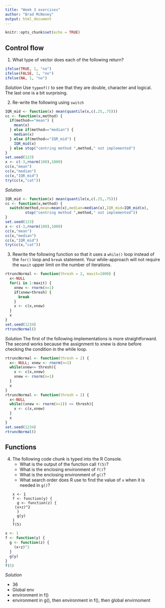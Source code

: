 ```yaml
---
title: "Week 3 exercises"
author: "Brad McNeney"
output: html_document
---
```


```r
knitr::opts_chunk$set(echo = TRUE)
```


## Control flow

1. What type of vector does each of the following return?

```r
ifelse(TRUE, 1, "no")
ifelse(FALSE, 1, "no")
ifelse(NA, 1, "no")
```

*Solution* Use `typeof()` to see that they are double, character
and logical. The last one is a bit surprising.


2. Re-write the following using `switch`

```r
IQR_mid <- function(x) mean(quantile(x,c(.25,.75)))
cc <- function(x,method) {
  if(method=="mean") {
    mean(x)
  } else if(method=="median") {
    median(x)
  } else if(method=="IQR_mid") {
    IQR_mid(x)
  } else stop("centring method ",method," not implemented")
}
set.seed(123)
x <- c(-3,rnorm(100),1000)
cc(x,"mean")
cc(x,"median")
cc(x,"IQR_mid")
try(cc(x,"cat"))
```

*Solution*

```r
IQR_mid <- function(x) mean(quantile(x,c(.25,.75)))
cc <- function(x,method) {
  switch(method,mean=mean(x),median=median(x),IQR_mid=IQR_mid(x),
         stop("centring method ",method," not implemented"))
}
set.seed(123)
x <- c(-3,rnorm(100),1000)
cc(x,"mean")
cc(x,"median")
cc(x,"IQR_mid")
try(cc(x,"cat"))
```


3. Rewrite the following function so that 
it uses a `while()` loop instead of the 
`for()` loop and `break` statement. Your while-approach
will not require the `maxit` upper limit on the 
number of iterations.
```r
rtruncNormal <- function(thresh = 2, maxit=1000) {
  x<-NULL
  for(i in 1:maxit) {
    xnew <- rnorm(n=1)
    if(xnew>thresh) {
      break
    }
    x <- c(x,xnew)
  }
  x
}
set.seed(1234)
rtruncNormal()
```

*Solution* The first of the following implementations
is more straightforward. The second works because the
assignment to xnew is done before checking the condition
in the while loop.

```r
rtruncNormal <- function(thresh = 2) {
  x<- NULL; xnew <- rnorm(n=1)
  while(xnew<= thresh){
    x <- c(x,xnew)
    xnew <- rnorm(n=1)
  }
  x
}
rtruncNormal <- function(thresh = 2) {
  x<-NULL
  while((xnew <- rnorm(n=1)) <= thresh){
    x <- c(x,xnew)
  }
  x
}
set.seed(1234)
rtruncNormal()
```

## Functions

4. The following code chunk is typed into the R Console.
    - What is the output of the function call `f(5)`?
    - What is the enclosing environment of `f()`?
    - What is the enclosing environment of `g()`?
    - What search order does R use to find the 
    value of `x` when it is needed in `g()`?
```
x <- 1
f <- function(y) {
  g <- function(z) {
    (x+z)^2
  }
  g(y)
}
f(5)
```

```r
x <- 1
f <- function(y) {
  g <- function(z) {
    (x+z)^2
  }
  g(y)
}
f(5)
```

*Solution*

- 36
- Global env
- environment in f()
- environment in g(), then environment in f(), then global envirnoment